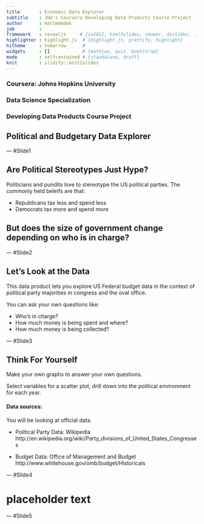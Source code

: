 ```yaml
---
title       : Economic Data Explorer
subtitle    : JHU's Coursera Developing Data Products Course Project
author      : mattmdedek
job         : 
framework   : revealjs     # {io2012, html5slides, shower, dzslides, ...}
highlighter : highlight.js  # {highlight.js, prettify, highlight}
hitheme     : tomorrow      # 
widgets     : []            # {mathjax, quiz, bootstrap}
mode        : selfcontained # {standalone, draft}
knit        : slidify::knit2slides
---
```


### Coursera: Johns Hopkins University

### Data Science Specialization

### Developing Data Products Course Project

## Political and Budgetary Data Explorer

--- #Slide1

## Are Political Stereotypes Just Hype?

Politicians and pundits love to stereotype the US political parties.
The commonly held beleifs are that:

* Republicans tax less and spend less
* Democrats tax more and spend more

## But does the size of government change depending on who is in charge?

--- #Slide2

## Let's Look at the Data

This data product lets you explore US Federal budget data
in the context of political party majorities in congress and
the oval office.

You can ask your own questions like:

* Who's in charge?
* How much money is being spent and where?
* How much money is being collected?

--- #Slide3

## Think For Yourself

Make your own graphs to answer your own questions.

Select variables for a scatter plot, drill down into
the political environment for each year.

#### Data sources:

You will be looking at official data.

* Political Party Data: Wikipedia
http://en.wikipedia.org/wiki/Party_divisions_of_United_States_Congresses

* Budget Data: Office of Management and Budget
http://www.whitehouse.gov/omb/budget/Historicals

--- #Slide4

# placeholder text

--- #Slide5


